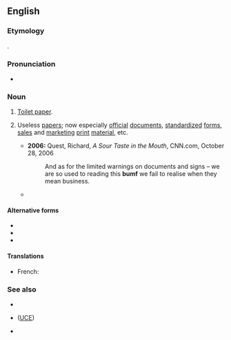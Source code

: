 ==English==

===Etymology===
{{clipping|lang=en|bumfodder}}.

===Pronunciation===
* {{a|UK}} {{IPA|/bʌmf/|lang=en}}

===Noun===
{{en-noun|-}}

# {{lb|en|British|obsolete}} [[toilet paper|Toilet paper]].
# {{lb|en|pejorative}} Useless [[papers]]; now especially [[official]] [[document]]s, [[standardize]]d [[form]]s, [[sales]] and [[marketing]] [[print]] [[material]], etc.
#* '''2006:''' Quest, Richard, ''A Sour Taste in the Mouth'', CNN.com, October 28, 2006
#*: And as for the limited warnings on documents and signs – we are so used to reading this '''bumf''' we fail to realise when they mean business.
#* {{quote-magazine|lang=en|title=No hiding place
|date=2013-05-25|volume=407|issue=8837|page=74|magazine={{w|The Economist}}
|url=http://www.economist.com/news/science-and-technology/21578357-plan-assess-peoples-personal-characteristics-their-twitter-streams-no
|passage=In America alone, people spent $170 billion on “direct marketing”—junk mail of both the physical and electronic varieties—last year. Yet of those who received unsolicited adverts through the post, only 3% bought anything as a result. If the '''bumf''' arrived electronically, the take-up rate was 0.1%. And for online adverts the “conversion” into sales was a minuscule 0.01%.}}

====Alternative forms====
* {{l|en|bumph}}
* {{l|en|bumpfh}}
* {{l|en|bumpf}}

====Translations====
{{trans-top|useless documents}}
* French: {{t+|fr|paperasse|f}}
{{trans-mid}}
{{trans-bottom}}

===See also===
* {{l|en|spam}}
* {{l|en|unsolicited}} {{l|en|commercial}} {{l|en|email}} ([[UCE]])
* {{l|en|junk mail}}